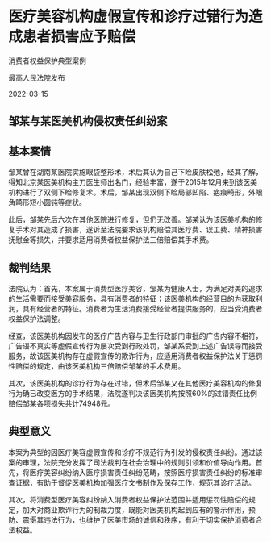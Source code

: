 # 医疗美容机构虚假宣传和诊疗过错行为造成患者损害应予赔偿

消费者权益保护典型案例

最高人民法院发布

2022-03-15

  

## 邹某与某医美机构侵权责任纠纷案

## 基本案情

邹某曾在湖南某医院实施眼袋整形术，术后其认为自己下睑皮肤松弛，经其了解，得知北京某医美机构主刀医生师出名门，经验丰富，遂于2015年12月来到该医美机构进行了双侧下睑修复术。术后，邹某出现双侧下睑局部凹陷、疤痕畸形，外眼角畸形短小圆钝等症状。

此后，邹某先后六次在其他医院进行修复，但仍无改善。邹某认为该医美机构的修复手术对其造成了损害，遂诉至法院要求该机构赔偿其医疗费、误工费、精神损害抚慰金等损失，并要求适用消费者权益保护法三倍赔偿其手术费。

## 裁判结果

法院认为：首先，本案属于消费型医疗美容，邹某为健康人士，为满足对美的追求的生活需要而接受美容服务，具有消费者的特征；该医美机构的经营目的为获取利润，具有经营者的特征。消费者为生活消费接受经营者提供服务的，应当受消费者权益保护法调整。

经查，该医美机构因发布的医疗广告内容与卫生行政部门审批的广告内容不相符，广告语不真实等虚假宣传行为屡次受到行政处罚，邹某系受到上述广告误导而接受服务，故该医美机构存在虚假宣传的欺诈行为，应适用消费者权益保护法关于惩罚性赔偿的规定，由该医美机构三倍赔偿邹某的手术费用。

其次，该医美机构的诊疗行为存在过错，但术后邹某又在其他医疗美容机构的修复行为确已改变医方的手术结果，法院遂判决该医美机构按照60%的过错责任比例赔偿邹某各项损失共计74948元。

## 典型意义

本案为典型的因医疗美容虚假宣传和诊疗不规范行为引发的侵权责任纠纷。通过该案的审理，法院充分发挥了司法裁判在社会治理中的规则引领和价值导向作用。首先，将医疗美容纠纷纳入医疗损害责任纠纷范畴，按照医疗损害责任纠纷的标准审查证据，有助于督促医美机构加强医疗文书制作及保存工作，规范其诊疗活动。

其次，将消费型医疗美容纠纷纳入消费者权益保护法范围并适用惩罚性赔偿的规定，加大对商业欺诈行为的制裁力度，既能对医美机构起到应有的警示作用，预防、震慑其违法行为，也维护了医美市场的诚信和秩序，有利于切实保护消费者合法权益。